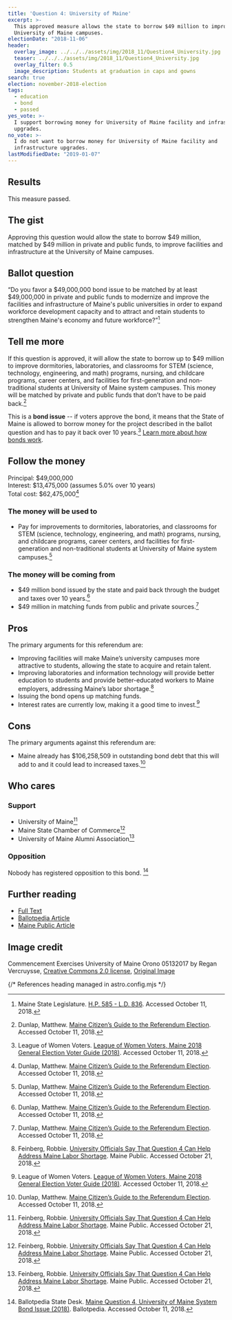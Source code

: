 ```yaml
---
title: 'Question 4: University of Maine'
excerpt: >-
  This approved measure allows the state to borrow $49 million to improve
  University of Maine campuses.
electionDate: "2018-11-06"
header:
  overlay_image: ../../../assets/img/2018_11/Question4_University.jpg
  teaser: ../../../assets/img/2018_11/Question4_University.jpg
  overlay_filter: 0.5
  image_description: Students at graduation in caps and gowns
search: true
election: november-2018-election
tags:
  - education
  - bond
  - passed
yes_vote: >-
  I support borrowing money for University of Maine facility and infrastructure
  upgrades.
no_vote: >-
  I do not want to borrow money for University of Maine facility and
  infrastructure upgrades.
lastModifiedDate: "2019-01-07"
---
```


## Results

This measure passed.

## The gist

Approving this question would allow the state to borrow $49 million, matched by $49 million in private and public funds, to improve facilities and infrastructure at the University of Maine campuses.

## Ballot question

“Do you favor a $49,000,000 bond issue to be matched by at least $49,000,000 in private and public funds to modernize and improve the facilities and infrastructure of Maine's public universities in order to expand workforce development capacity and to attract and retain students to strengthen Maine's economy and future workforce?”[^2]

<YesNoTable yesContent={frontmatter.yes_vote} noContent={frontmatter.no_vote} />

## Tell me more

If this question is approved, it will allow the state to borrow up to $49 million to improve dormitories, laboratories, and classrooms for STEM (science, technology, engineering, and math) programs, nursing, and childcare programs, career centers, and facilities for first-generation and non-traditional students at University of Maine system campuses. This money will be matched by private and public funds that don’t have to be paid back.[^4]

This is a **bond issue** -- if voters approve the bond, it means that the State of Maine is allowed to borrow money for the project described in the ballot question and has to pay it back over 10 years.[^3] [Learn more about how bonds work](/bonds).

## Follow the money

Principal: $49,000,000
<br />Interest: $13,475,000 (assumes 5.0% over 10 years)
<br />Total cost: $62,475,000[^4]

### The money will be used to

- Pay for improvements to dormitories, laboratories, and classrooms for STEM (science, technology, engineering, and math) programs, nursing, and childcare programs, career centers, and facilities for first-generation and non-traditional students at University of Maine system campuses.[^4]

### The money will be coming from

- $49 million bond issued by the state and paid back through the budget and taxes over 10 years.[^4]
- $49 million in matching funds from public and private sources.[^4]

## Pros

The primary arguments for this referendum are:

- Improving facilities will make Maine’s university campuses more attractive to students, allowing the state to acquire and retain talent.
- Improving laboratories and information technology will provide better education to students and provide better-educated workers to Maine employers, addressing Maine’s labor shortage.[^5]
- Issuing the bond opens up matching funds.
- Interest rates are currently low, making it a good time to invest.[^3]

## Cons

The primary arguments against this referendum are:

- Maine already has $106,258,509 in outstanding bond debt that this will add to and it could lead to increased taxes.[^4]

## Who cares

### Support

- University of Maine[^5]
- Maine State Chamber of Commerce[^5]
- University of Maine Alumni Association[^5]

### Opposition

Nobody has registered opposition to this bond. [^1]

## Further reading

- [Full Text](http://www.mainelegislature.org/legis/bills/getPDF.asp?paper=HP0585&item=3&snum=128)
- [Ballotpedia Article](<https://ballotpedia.org/Maine_Question_4,_University_of_Maine_System_Bond_Issue_(2018)>)
- [Maine Public Article](http://www.mainepublic.org/post/university-officials-say-question-4-can-help-address-maine-labor-shortage#stream/0)

## Image credit

Commencement Exercises University of Maine Orono 05132017 by Regan Vercruysse, [Creative Commons 2.0 license](https://creativecommons.org/licenses/by-sa/2.0/), [Original Image](https://www.flickr.com/photos/rverc/34666710781)

{/* References heading managed in astro.config.mjs */}
[^1]: Ballotpedia State Desk. [Maine Question 4, University of Maine System Bond Issue (2018)](<https://ballotpedia.org/Maine_Question_4,_University_of_Maine_System_Bond_Issue_(2018)>). Ballotpedia. Accessed October 11, 2018.
[^2]: Maine State Legislature. [H.P. 585 - L.D. 836](http://www.mainelegislature.org/legis/bills/getPDF.asp?paper=HP0585&item=3&snum=128). Accessed October 11, 2018.
[^3]: League of Women Voters. [League of Women Voters, Maine 2018 General Election Voter Guide (2018)](http://www.lwvme.org/files/VG_2018_Statewide.pdf). Accessed October 11, 2018.
[^4]: Dunlap, Matthew. [Maine Citizen’s Guide to the Referendum Election](https://www.maine.gov/sos/cec/elec/upcoming/pdf/citizensguide.pdf). Accessed October 11, 2018.
[^5]: Feinberg, Robbie. [University Officials Say That Question 4 Can Help Address Maine Labor Shortage](http://www.mainepublic.org/post/university-officials-say-question-4-can-help-address-maine-labor-shortage#stream/0). Maine Public. Accessed October 21, 2018.
